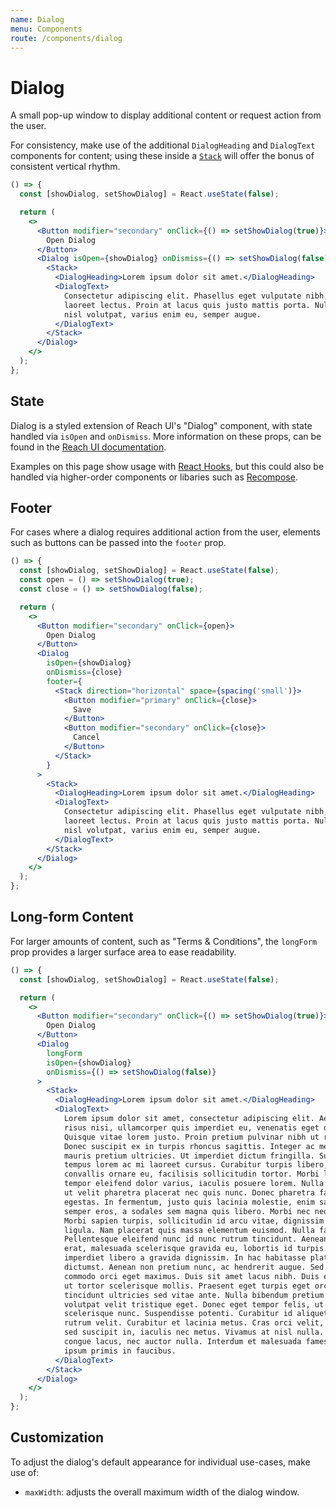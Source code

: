 ```yaml
---
name: Dialog
menu: Components
route: /components/dialog
---
```


# Dialog

A small pop-up window to display additional content or request action from the
user.

For consistency, make use of the additional `DialogHeading` and `DialogText`
components for content; using these inside a [`Stack`](/objects/stack)
will offer the bonus of consistent vertical rhythm.

```jsx react-live
() => {
  const [showDialog, setShowDialog] = React.useState(false);

  return (
    <>
      <Button modifier="secondary" onClick={() => setShowDialog(true)}>
        Open Dialog
      </Button>
      <Dialog isOpen={showDialog} onDismiss={() => setShowDialog(false)}>
        <Stack>
          <DialogHeading>Lorem ipsum dolor sit amet.</DialogHeading>
          <DialogText>
            Consectetur adipiscing elit. Phasellus eget vulputate nibh, nec
            laoreet lectus. Proin at lacus quis justo mattis porta. Nulla sed
            nisl volutpat, varius enim eu, semper augue.
          </DialogText>
        </Stack>
      </Dialog>
    </>
  );
};
```

## State

Dialog is a styled extension of Reach UI's "Dialog" component, with state
handled via `isOpen` and `onDismiss`. More information on these props, can be
found in the [Reach UI documentation](https://ui.reach.tech/dialog).

Examples on this page show usage with
[React Hooks](https://reactjs.org/docs/hooks-intro.html), but this could also be
handled via higher-order components or libaries such as
[Recompose](https://github.com/acdlite/recompose).

## Footer

For cases where a dialog requires additional action from the user, elements such
as buttons can be passed into the `footer` prop.

```jsx react-live
() => {
  const [showDialog, setShowDialog] = React.useState(false);
  const open = () => setShowDialog(true);
  const close = () => setShowDialog(false);

  return (
    <>
      <Button modifier="secondary" onClick={open}>
        Open Dialog
      </Button>
      <Dialog
        isOpen={showDialog}
        onDismiss={close}
        footer={
          <Stack direction="horizontal" space={spacing('small')}>
            <Button modifier="primary" onClick={close}>
              Save
            </Button>
            <Button modifier="secondary" onClick={close}>
              Cancel
            </Button>
          </Stack>
        }
      >
        <Stack>
          <DialogHeading>Lorem ipsum dolor sit amet.</DialogHeading>
          <DialogText>
            Consectetur adipiscing elit. Phasellus eget vulputate nibh, nec
            laoreet lectus. Proin at lacus quis justo mattis porta. Nulla sed
            nisl volutpat, varius enim eu, semper augue.
          </DialogText>
        </Stack>
      </Dialog>
    </>
  );
};
```

## Long-form Content

For larger amounts of content, such as "Terms & Conditions", the `longForm`
prop provides a larger surface area to ease readability.

```jsx react-live
() => {
  const [showDialog, setShowDialog] = React.useState(false);

  return (
    <>
      <Button modifier="secondary" onClick={() => setShowDialog(true)}>
        Open Dialog
      </Button>
      <Dialog
        longForm
        isOpen={showDialog}
        onDismiss={() => setShowDialog(false)}
      >
        <Stack>
          <DialogHeading>Lorem ipsum dolor sit amet.</DialogHeading>
          <DialogText>
            Lorem ipsum dolor sit amet, consectetur adipiscing elit. Aenean
            risus nisi, ullamcorper quis imperdiet eu, venenatis eget dolor.
            Quisque vitae lorem justo. Proin pretium pulvinar nibh ut rhoncus.
            Donec suscipit ex in turpis rhoncus sagittis. Integer ac metus non
            mauris pretium ultricies. Ut imperdiet dictum fringilla. Suspendisse
            tempus lorem ac mi laoreet cursus. Curabitur turpis libero, posuere
            convallis ornare eu, facilisis sollicitudin tortor. Morbi lorem leo,
            tempor eleifend dolor varius, iaculis posuere lorem. Nulla eget odio
            ut velit pharetra placerat nec quis nunc. Donec pharetra faucibus
            egestas. In fermentum, justo quis lacinia molestie, enim sapien
            semper eros, a sodales sem magna quis libero. Morbi nec neque felis.
            Morbi sapien turpis, sollicitudin id arcu vitae, dignissim efficitur
            ligula. Nam placerat quis massa elementum euismod. Nulla facilisi.
            Pellentesque eleifend nunc id nunc rutrum tincidunt. Aenean metus
            erat, malesuada scelerisque gravida eu, lobortis id turpis. Aenean
            imperdiet libero a gravida dignissim. In hac habitasse platea
            dictumst. Aenean non pretium nunc, ac hendrerit augue. Sed porttitor
            commodo orci eget maximus. Duis sit amet lacus nibh. Duis eu turpis
            ut tortor scelerisque mollis. Praesent eget turpis eget orci
            tincidunt ultricies sed vitae ante. Nulla bibendum pretium dui, at
            volutpat velit tristique eget. Donec eget tempor felis, ut
            scelerisque nunc. Suspendisse potenti. Curabitur id aliquet odio, eu
            rutrum velit. Curabitur et lacinia metus. Cras orci velit, congue
            sed suscipit in, iaculis nec metus. Vivamus at nisl nulla. Donec ac
            congue lacus, nec auctor nulla. Interdum et malesuada fames ac ante
            ipsum primis in faucibus.
          </DialogText>
        </Stack>
      </Dialog>
    </>
  );
};
```

## Customization

To adjust the dialog's default appearance for individual use-cases, make use of:

- `maxWidth`: adjusts the overall maximum width of the dialog window.
